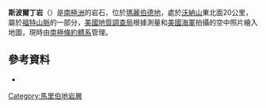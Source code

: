 {{coord|77|0|S|143|16|W|display=title}}

'''斯波爾丁岩'''（{{lang-en|Spaulding Rocks}}）是[[南極洲|南極洲]]的岩石，位於[[瑪麗伯德地|瑪麗伯德地]]，處於[[沃納山|沃納山]]東北面20公里，屬於[[福特山脈|福特山脈]]的一部分，[[美國地質調查局|美國地質調查局]]根據測量和[[美國海軍|美國海軍]]拍攝的空中照片繪入地圖，現時由[[南極條約體系|南極條約體系]]管理。

==參考資料==
*{{usgs-gazetteer}}

{{DEFAULTSORT:Spaulding Rocks}}
[[Category:馬里伯地岩層|Category:馬里伯地岩層]]


{{MarieByrdLand-geo-stub}}